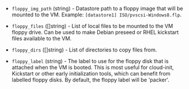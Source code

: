 <!-- Code generated from the comments of the FloppyConfig struct in builder/vsphere/iso/step_add_floppy.go; DO NOT EDIT MANUALLY -->

-   `floppy_img_path` (string) - Datastore path to a floppy image that will be mounted to the VM.
    Example: `[datastore1] ISO/pvscsi-Windows8.flp`.
    
-   `floppy_files` ([]string) - List of local files to be mounted to the VM floppy drive. Can be used to
    make Debian preseed or RHEL kickstart files available to the VM.
    
-   `floppy_dirs` ([]string) - List of directories to copy files from.
    
-   `floppy_label` (string) - The label to use for the floppy disk that
    is attached when the VM is booted. This is most useful for cloud-init,
    Kickstart or other early initialization tools, which can benefit from labelled floppy disks.
    By default, the floppy label will be 'packer'.
    